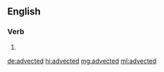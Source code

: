 ==English==

===Verb===
{{head|en|verb form}}

# {{en-past of|advect}}

[[de:advected]]
[[hi:advected]]
[[mg:advected]]
[[ml:advected]]